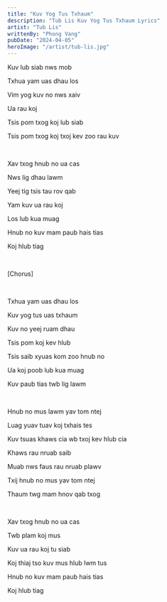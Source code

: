 ```yaml
---
title: "Kuv Yog Tus Txhaum"
description: "Tub Lis Kuv Yog Tus Txhaum Lyrics"
artist: "Tub Lis"
writtenBy: "Phong Vang"
pubDate: "2024-04-05"
heroImage: "/artist/tub-lis.jpg"
---
```


Kuv lub siab nws mob

Txhua yam uas dhau los

Vim yog kuv no nws xaiv

Ua rau koj

Tsis pom txog koj lub siab

Tsis pom txog koj txoj kev zoo rau kuv

<br />

Xav txog hnub no ua cas

Nws lig dhau lawm

Yeej tig tsis tau rov qab

Yam kuv ua rau koj

Los lub kua muag

Hnub no kuv mam paub hais tias

Koj hlub tiag

<br />

[Chorus]

<br />

Txhua yam uas dhau los

Kuv yog tus uas txhaum

Kuv no yeej ruam dhau

Tsis pom koj kev hlub

Tsis saib xyuas kom zoo hnub no

Ua koj poob lub kua muag

Kuv paub tias twb lig lawm

<br />

Hnub no mus lawm yav tom ntej

Luag yuav tuav koj txhais tes

Kuv tsuas khaws cia wb txoj kev hlub cia

Khaws rau nruab saib

Muab nws faus rau nruab plawv

Txij hnub no mus yav tom ntej

Thaum twg mam hnov qab txog

<br />

Xav txog hnub no ua cas

Twb plam koj mus

Kuv ua rau koj tu siab

Koj thiaj tso kuv mus hlub lwm tus

Hnub no kuv mam paub hais tias

Koj hlub tiag
